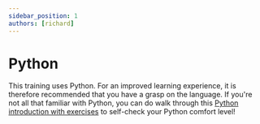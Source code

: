 ```yaml
---
sidebar_position: 1
authors: [richard]
---
```


# Python
This training uses Python.
For an improved learning experience, it is therefore recommended that you have a grasp on the language.
If you're not all that familiar with Python, you can do walk through this [Python introduction with exercises](https://github.com/data-derp/python101) to self-check your Python comfort level!
